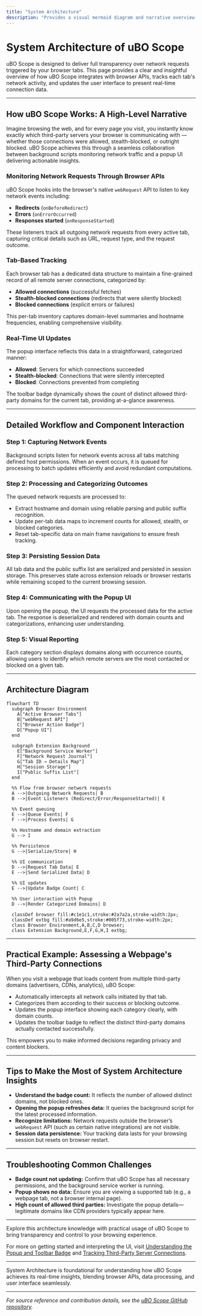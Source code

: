 ```yaml
---
title: "System Architecture"
description: "Provides a visual mermaid diagram and narrative overview of how uBO Scope monitors network requests via browser APIs, tracks per-tab activity, and updates the popup UX. Outlines interactions between background scripts, UI components, and data sources for transparent insight."
---
```


# System Architecture of uBO Scope

uBO Scope is designed to deliver full transparency over network requests triggered by your browser tabs. This page provides a clear and insightful overview of how uBO Scope integrates with browser APIs, tracks each tab's network activity, and updates the user interface to present real-time connection data.

---

## How uBO Scope Works: A High-Level Narrative

Imagine browsing the web, and for every page you visit, you instantly know exactly which third-party servers your browser is communicating with — whether those connections were allowed, stealth-blocked, or outright blocked. uBO Scope achieves this through a seamless collaboration between background scripts monitoring network traffic and a popup UI delivering actionable insights.

### Monitoring Network Requests Through Browser APIs

uBO Scope hooks into the browser's native `webRequest` API to listen to key network events including:

- **Redirects** (`onBeforeRedirect`)
- **Errors** (`onErrorOccurred`)
- **Responses started** (`onResponseStarted`)

These listeners track all outgoing network requests from every active tab, capturing critical details such as URL, request type, and the request outcome.

### Tab-Based Tracking

Each browser tab has a dedicated data structure to maintain a fine-grained record of all remote server connections, categorized by:

- **Allowed connections** (successful fetches)
- **Stealth-blocked connections** (redirects that were silently blocked)
- **Blocked connections** (explicit errors or failures)

This per-tab inventory captures domain-level summaries and hostname frequencies, enabling comprehensive visibility.

### Real-Time UI Updates

The popup interface reflects this data in a straightforward, categorized manner:

- **Allowed**: Servers for which connections succeeded
- **Stealth-blocked**: Connections that were silently intercepted
- **Blocked**: Connections prevented from completing

The toolbar badge dynamically shows the count of distinct allowed third-party domains for the current tab, providing at-a-glance awareness.

---

## Detailed Workflow and Component Interaction

### Step 1: Capturing Network Events

Background scripts listen for network events across all tabs matching defined host permissions. When an event occurs, it is queued for processing to batch updates efficiently and avoid redundant computations.

### Step 2: Processing and Categorizing Outcomes

The queued network requests are processed to:

- Extract hostname and domain using reliable parsing and public suffix recognition.
- Update per-tab data maps to increment counts for allowed, stealth, or blocked categories.
- Reset tab-specific data on main frame navigations to ensure fresh tracking.

### Step 3: Persisting Session Data

All tab data and the public suffix list are serialized and persisted in session storage. This preserves state across extension reloads or browser restarts while remaining scoped to the current browsing session.

### Step 4: Communicating with the Popup UI

Upon opening the popup, the UI requests the processed data for the active tab. The response is deserialized and rendered with domain counts and categorizations, enhancing user understanding.

### Step 5: Visual Reporting

Each category section displays domains along with occurrence counts, allowing users to identify which remote servers are the most contacted or blocked on a given tab.

---

## Architecture Diagram

```mermaid
flowchart TD
  subgraph Browser Environment
    A["Active Browser Tabs"]
    B["webRequest API"]
    C["Browser Action Badge"]
    D["Popup UI"]
  end

  subgraph Extension Background
    E["Background Service Worker"]
    F["Network Request Journal"]
    G["Tab ID → Details Map"]
    H["Session Storage"]
    I["Public Suffix List"]
  end

  %% Flow from browser network requests
  A -->|Outgoing Network Requests| B
  B -->|Event Listeners (Redirect/Error/ResponseStarted)| E

  %% Event queuing
  E -->|Queue Events| F
  F -->|Process Events| G

  %% Hostname and domain extraction
  G --> I

  %% Persistence
  G -->|Serialize/Store| H

  %% UI communication
  D -->|Request Tab Data| E
  E -->|Send Serialized Data| D

  %% UI updates
  E -->|Update Badge Count| C

  %% User interaction with Popup
  D -->|Render Categorized Domains| D

  classDef browser fill:#c1e1c1,stroke:#2a7a2a,stroke-width:2px;
  classDef extbg fill:#a9d6e5,stroke:#005f73,stroke-width:2px;
  class Browser Environment,A,B,C,D browser;
  class Extension Background,E,F,G,H,I extbg;
```

---

## Practical Example: Assessing a Webpage's Third-Party Connections

When you visit a webpage that loads content from multiple third-party domains (advertisers, CDNs, analytics), uBO Scope:

- Automatically intercepts all network calls initiated by that tab.
- Categorizes them according to their success or blocking outcome.
- Updates the popup interface showing each category clearly, with domain counts.
- Updates the toolbar badge to reflect the distinct third-party domains actually contacted successfully.

This empowers you to make informed decisions regarding privacy and content blockers.

---

## Tips to Make the Most of System Architecture Insights

- **Understand the badge count:** It reflects the number of allowed distinct domains, not blocked ones.
- **Opening the popup refreshes data:** It queries the background script for the latest processed information.
- **Recognize limitations:** Network requests outside the browser’s `webRequest` API (such as certain native integrations) are not visible.
- **Session data persistence:** Your tracking data lasts for your browsing session but resets on browser restart.

---

## Troubleshooting Common Challenges

- **Badge count not updating:** Confirm that uBO Scope has all necessary permissions, and the background service worker is running.
- **Popup shows no data:** Ensure you are viewing a supported tab (e.g., a webpage tab, not a browser internal page).
- **High count of allowed third parties:** Investigate the popup details—legitimate domains like CDN providers typically appear here.

---

Explore this architecture knowledge with practical usage of uBO Scope to bring transparency and control to your browsing experience.

For more on getting started and interpreting the UI, visit [Understanding the Popup and Toolbar Badge](/guides/getting-started/understanding-the-ui) and [Tracking Third-Party Server Connections](/guides/core-workflows/tracking-3rd-party-requests).

---

<Callout>
System Architecture is foundational for understanding how uBO Scope achieves its real-time insights, blending browser APIs, data processing, and user interface seamlessly.
</Callout>

---

_For source reference and contribution details, see the [uBO Scope GitHub repository](https://github.com/gorhill/uBO-Scope)._